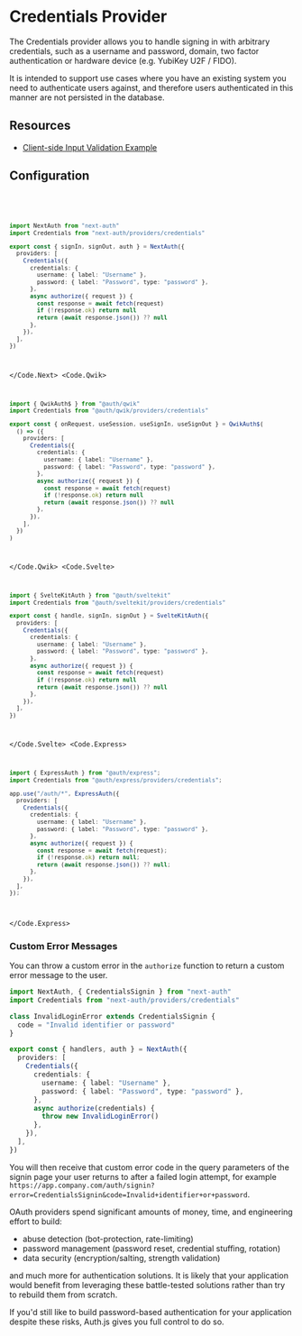 
# Credentials Provider

The Credentials provider allows you to handle signing in with arbitrary credentials, such as a username and password, domain, two factor authentication or hardware device (e.g. YubiKey U2F / FIDO).

It is intended to support use cases where you have an existing system you need to authenticate users against, and therefore users authenticated in this manner are not persisted in the database.

## Resources

- [Client-side Input Validation Example](/getting-started/authentication/credentials#verifying-data-with-zod)

## Configuration

<Code>
  <Code.Next>

```ts filename="/auth.ts"
import NextAuth from "next-auth"
import Credentials from "next-auth/providers/credentials"

export const { signIn, signOut, auth } = NextAuth({
  providers: [
    Credentials({
      credentials: {
        username: { label: "Username" },
        password: { label: "Password", type: "password" },
      },
      async authorize({ request }) {
        const response = await fetch(request)
        if (!response.ok) return null
        return (await response.json()) ?? null
      },
    }),
  ],
})
```

  </Code.Next>
  <Code.Qwik>
  
```ts filename="/src/routes/plugin@auth.ts"
import { QwikAuth$ } from "@auth/qwik"
import Credentials from "@auth/qwik/providers/credentials"

export const { onRequest, useSession, useSignIn, useSignOut } = QwikAuth$(
  () => ({
    providers: [
      Credentials({
        credentials: {
          username: { label: "Username" },
          password: { label: "Password", type: "password" },
        },
        async authorize({ request }) {
          const response = await fetch(request)
          if (!response.ok) return null
          return (await response.json()) ?? null
        },
      }),
    ],
  })
)
```

  </Code.Qwik>
  <Code.Svelte>

```ts filename="/src/auth.ts"
import { SvelteKitAuth } from "@auth/sveltekit"
import Credentials from "@auth/sveltekit/providers/credentials"

export const { handle, signIn, signOut } = SvelteKitAuth({
  providers: [
    Credentials({
      credentials: {
        username: { label: "Username" },
        password: { label: "Password", type: "password" },
      },
      async authorize({ request }) {
        const response = await fetch(request)
        if (!response.ok) return null
        return (await response.json()) ?? null
      },
    }),
  ],
})
```

  </Code.Svelte>
  <Code.Express>

```ts filename="/src/app.ts"
import { ExpressAuth } from "@auth/express";
import Credentials from "@auth/express/providers/credentials";

app.use("/auth/*", ExpressAuth({
  providers: [
    Credentials({
      credentials: {
        username: { label: "Username" },
        password: { label: "Password", type: "password" },
      },
      async authorize({ request }) {
        const response = await fetch(request);
        if (!response.ok) return null;
        return (await response.json()) ?? null;
      },
    }),
  ],
});
```

  </Code.Express>
</Code>

### Custom Error Messages

You can throw a custom error in the `authorize` function to return a custom error message to the user.

```ts filename="@/auth.ts" /InvalidLoginError/
import NextAuth, { CredentialsSignin } from "next-auth"
import Credentials from "next-auth/providers/credentials"

class InvalidLoginError extends CredentialsSignin {
  code = "Invalid identifier or password"
}

export const { handlers, auth } = NextAuth({
  providers: [
    Credentials({
      credentials: {
        username: { label: "Username" },
        password: { label: "Password", type: "password" },
      },
      async authorize(credentials) {
        throw new InvalidLoginError()
      },
    }),
  ],
})
```

You will then receive that custom error code in the query parameters of the signin page your user returns to after a failed login attempt, for example `https://app.company.com/auth/signin?error=CredentialsSignin&code=Invalid+identifier+or+password`.

<Callout type="warning">
OAuth providers spend significant amounts of money, time, and engineering effort to build:

- abuse detection (bot-protection, rate-limiting)
- password management (password reset, credential stuffing, rotation)
- data security (encryption/salting, strength validation)

and much more for authentication solutions. It is likely that your application would benefit from leveraging these battle-tested solutions rather than try to rebuild them from scratch.

If you'd still like to build password-based authentication for your application despite these risks, Auth.js gives you full control to do so.

</Callout>
